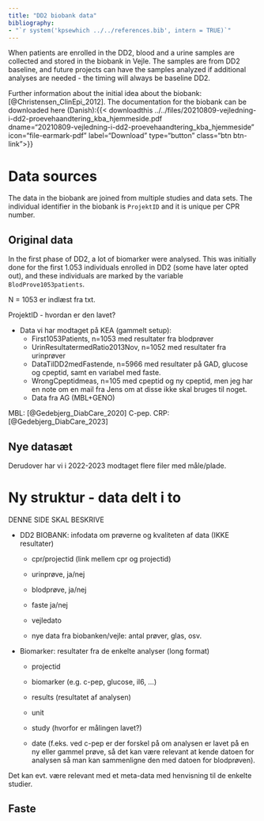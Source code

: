 ```yaml
---
title: "DD2 biobank data"
bibliography: 
- "`r system('kpsewhich ../../references.bib', intern = TRUE)`"
---
```


When patients are enrolled in the DD2, blood and a urine samples are collected and stored in the biobank in Vejle. The samples are from DD2 baseline, and future projects can have the samples analyzed if additional analyses are needed - the timing will always be baseline DD2. 

Further information about the initial idea about the biobank: [@Christensen_ClinEpi_2012].
The documentation for the biobank can be downloaded here (Danish):{{< downloadthis ../../files/20210809-vejledning-i-dd2-proevehaandtering_kba_hjemmeside.pdf  
dname="20210809-vejledning-i-dd2-proevehaandtering_kba_hjemmeside" icon="file-earmark-pdf" label="Download" type="button" class="btn btn-link">}}

# Data sources
The data in the biobank are joined from multiple studies and data sets. The individual identifier in the biobank is `ProjektID` and it is unique per CPR number. 

## Original data 
In the first phase of DD2, a lot of biomarker were analysed. This was initially done for the first 1.053 individuals enrolled in DD2 (some have later opted out), and these individuals are marked by the variable `BlodProve1053patients`. 

N = 1053 er indlæst fra txt.

ProjektID - hvordan er den lavet?

-   Data vi har modtaget på KEA (gammelt setup):
    -   First1053Patients, n=1053 med resultater fra blodprøver
    -   UrinResultatermedRatio2013Nov, n=1052 med resultater fra urinprøver
    -   DataTilDD2medFastende, n=5966 med resultater på GAD, glucose og cpeptid, samt en variabel med faste.
    -   WrongCpeptidmeas, n=105 med cpeptid og ny cpeptid, men jeg har en note om en mail fra Jens om at disse ikke skal bruges til noget.
    - Data fra AG (MBL+GENO)
    
MBL: [@Gedebjerg_DiabCare_2020]
C-pep. CRP: [@Gedebjerg_DiabCare_2023]

## Nye datasæt

Derudover har vi i 2022-2023 modtaget flere filer med måle/plade.

# Ny struktur - data delt i to

DENNE SIDE SKAL BESKRIVE

-   DD2 BIOBANK: infodata om prøverne og kvaliteten af data (IKKE resultater)

    -   cpr/projectid (link mellem cpr og projectid)

    -   urinprøve, ja/nej

    -   blodprøve, ja/nej

    -   faste ja/nej

    -   vejledato

    -   nye data fra biobanken/vejle: antal prøver, glas, osv.

-   Biomarker: resultater fra de enkelte analyser (long format)

    -   projectid

    -   biomarker (e.g. c-pep, glucose, il6, ...)

    -   results (resultatet af analysen)

    -   unit

    -   study (hvorfor er målingen lavet?)

    -   date (f.eks. ved c-pep er der forskel på om analysen er lavet på en ny eller gammel prøve, så det kan være relevant at kende datoen for analysen så man kan sammenligne den med datoen for blodprøven).

Det kan evt. være relevant med et meta-data med henvisning til de enkelte studier.


## Faste